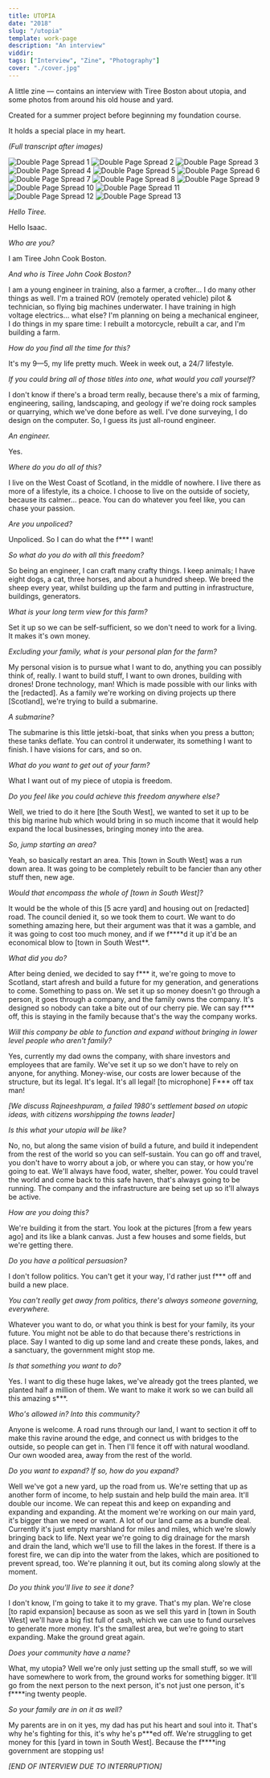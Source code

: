 ```yaml
---
title: UTOPIA
date: "2018"
slug: "/utopia"
template: work-page
description: "An interview"
viddir:
tags: ["Interview", "Zine", "Photography"]
cover: "./cover.jpg"
---
```


A little zine — contains an interview with Tiree Boston about utopia,
and some photos from around his old house and yard.

Created for a summer project before beginning my foundation course.

It holds a special place in my heart.

_(Full transcript after images)_

![Double Page Spread 1](./spread1.jpg)
![Double Page Spread 2](./spread2.jpg)
![Double Page Spread 3](./spread3.jpg)
![Double Page Spread 4](./spread4.jpg)
![Double Page Spread 5](./spread5.jpg)
![Double Page Spread 6](./spread6.jpg)
![Double Page Spread 7](./spread7.jpg)
![Double Page Spread 8](./spread8.jpg)
![Double Page Spread 9](./spread9.jpg)
![Double Page Spread 10](./spread10.jpg)
![Double Page Spread 11](./spread11.jpg)
![Double Page Spread 12](./spread12.jpg)
![Double Page Spread 13](./spread13.jpg)

_Hello Tiree._

Hello Isaac.

_Who are you?_

I am Tiree John Cook Boston.

_And who is Tiree John Cook Boston?_

I am a young engineer in training, also a farmer, a crofter... I do many other things as well. I'm a trained ROV (remotely operated vehicle) pilot & technician, so flying big machines underwater. I have training in high voltage electrics... what else? I'm planning on being a mechanical engineer, I do things in my spare time: I rebuilt a motorcycle, rebuilt a car, and I'm building a farm.

_How do you find all the time for this?_

It's my 9—5, my life pretty much. Week in week out, a 24/7 lifestyle.

_If you could bring all of those titles into one, what would you call yourself?_

I don't know if there's a broad term really, because there's a mix of farming, engineering, sailing, landscaping, and geology if we're doing rock samples or quarrying, which we've done before as well. I've done surveying, I do design on the computer. So, I guess its just all-round engineer.

_An engineer._

Yes.

_Where do you do all of this?_

I live on the West Coast of Scotland, in the middle of nowhere. I live there as more of a lifestyle, its a choice. I choose to live on the outside of society, because its calmer... peace. You can do whatever you feel like, you can chase your passion.

_Are you unpoliced?_

Unpoliced. So I can do what the f\*\*\* I want!

_So what do you do with all this freedom?_

So being an engineer, I can craft many crafty things. I keep animals; I have eight dogs, a cat, three horses, and about a hundred sheep. We breed the sheep every year, whilst building up the farm and putting in infrastructure, buildings, generators.

_What is your long term view for this farm?_

Set it up so we can be self-sufficient, so we don't need to work for a living. It makes it's own money.

_Excluding your family, what is your personal plan for the farm?_

My personal vision is to pursue what I want to do, anything you can possibly think of, really. I want to build stuff, I want to own drones, building with drones! Drone technology, man! Which is made possible with our links with the [redacted]. As a family we're working on diving projects up there [Scotland], we're trying to build a submarine.

_A submarine?_

The submarine is this little jetski-boat, that sinks when you press a button; these tanks deflate. You can control it underwater, its something I want to finish. I have visions for cars, and so on.

_What do you want to get out of your farm?_

What I want out of my piece of utopia is freedom.

_Do you feel like you could achieve this freedom anywhere else?_

Well, we tried to do it here [the South West], we wanted to set it up to be this big marine hub which would bring in so much income that it would help expand the local businesses, bringing money into the area.

_So, jump starting an area?_

Yeah, so basically restart an area. This [town in South West] was a run down area. It was going to be completely rebuilt to be fancier than any other stuff then, new age.

_Would that encompass the whole of [town in South West]?_

It would be the whole of this [5 acre yard] and housing out on [redacted] road. The council denied it, so we took them to court. We want to do something amazing here, but their argument was that it was a gamble, and it was going to cost too much money, and if we f\*\*\*\*d it up it'd be an economical blow to [town in South West\*\*.

_What did you do?_

After being denied, we decided to say f\*\*\* it, we're going to move to Scotland, start afresh and build a future for my generation, and generations to come. Something to pass on. We set it up so money doesn't go through a person, it goes through a company, and the family owns the company. It's designed so nobody can take a bite out of our cherry pie. We can say f\*\*\* off, this is staying in the family because that's the way the company works.

_Will this company be able to function and expand without bringing in lower level people who aren't family?_

Yes, currently my dad owns the company, with share investors and employees that are family. We've set it up so we don't have to rely on anyone, for anything. Money-wise, our costs are lower because of the structure, but its legal. It's legal. It's all legal! [to microphone] F\*\*\* off tax man!

_[We discuss Rajneeshpuram, a failed 1980's settlement based on utopic ideas, with citizens worshipping the towns leader]_

_Is this what your utopia will be like?_

No, no, but along the same vision of build a future, and build it independent from the rest of the world so you can self-sustain. You can go off and travel, you don't have to worry about a job, or where you can stay, or how you're going to eat. We'll always have food, water, shelter, power. You could travel the world and come back to this safe haven, that's always going to be running. The company and the infrastructure are being set up so it'll always be active.

_How are you doing this?_

We're building it from the start. You look at the pictures [from a few years ago] and its like a blank canvas. Just a few houses and some fields, but we're getting there.

_Do you have a political persuasion?_

I don't follow politics. You can't get it your way, I'd rather just f\*\*\* off and build a new place.

_You can't really get away from politics, there's always someone governing, everywhere._

Whatever you want to do, or what you think is best for your family, its your future. You might not be able to do that because there's restrictions in place. Say I wanted to dig up some land and create these ponds, lakes, and a sanctuary, the government might stop me.

_Is that something you want to do?_

Yes. I want to dig these huge lakes, we've already got the trees planted, we planted half a million of them. We want to make it work so we can build all this amazing s\*\*\*.

_Who's allowed in? Into this community?_

Anyone is welcome. A road runs through our land, I want to section it off to make this ravine around the edge, and connect us with bridges to the outside, so people can get in. Then I'll fence it off with natural woodland. Our own wooded area, away from the rest of the world.

_Do you want to expand? If so, how do you expand?_

Well we've got a new yard, up the road from us. We're setting that up as another form of income, to help sustain and help build the main area. It'll double our income. We can repeat this and keep on expanding and expanding and expanding. At the moment we're working on our main yard, it's bigger than we need or want. A lot of our land came as a bundle deal. Currently it's just empty marshland for miles and miles, which we're slowly bringing back to life. Next year we're going to dig drainage for the marsh and drain the land, which we'll use to fill the lakes in the forest. If there is a forest fire, we can dip into the water from the lakes, which are positioned to prevent spread, too. We're planning it out, but its coming along slowly at the moment.

_Do you think you'll live to see it done?_

I don't know, I'm going to take it to my grave. That's my plan. We're close [to rapid expansion] because as soon as we sell this yard in [town in South West] we'll have a big fist full of cash, which we can use to fund ourselves to generate more money. It's the smallest area, but we're going to start expanding. Make the ground great again.

_Does your community have a name?_

What, my utopia? Well we're only just setting up the small stuff, so we will have somewhere to work from, the ground works for something bigger. It'll go from the next person to the next person, it's not just one person, it's f\*\*\*\*ing twenty people.

_So your family are in on it as well?_

My parents are in on it yes, my dad has put his heart and soul into it. That's why he's fighting for this, it's why he's p\*\*\*ed off. We're struggling to get money for this [yard in town in South West]. Because the f\*\*\*\*ing government are stopping us!

_[END OF INTERVIEW DUE TO INTERRUPTION]_
